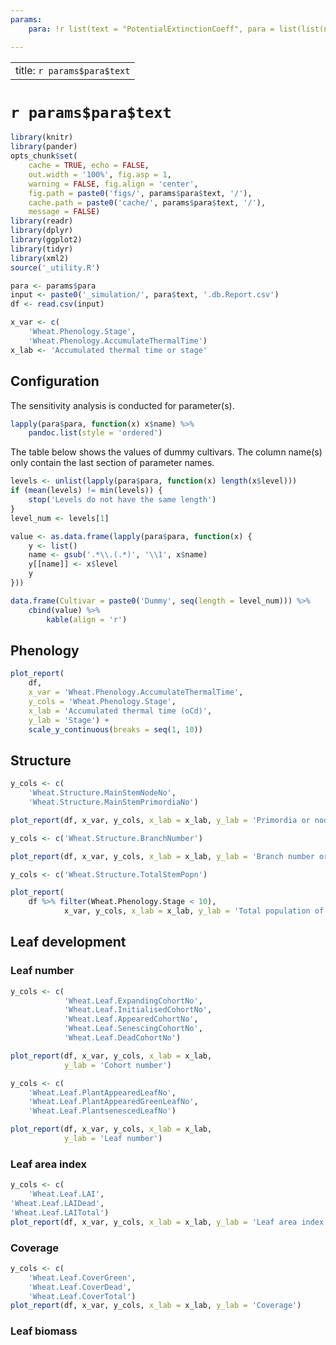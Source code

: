 ```yaml
---
params:
    para: !r list(text = "PotentialExtinctionCoeff", para = list(list(name = "[Leaf].ExtinctionCoeff.PotentialExtinctionCoeff.XYPairs.X", level = c("0, 0.5", "0.0, 0.5", "0.0, 0.5")), list(name = "[Leaf].ExtinctionCoeff.PotentialExtinctionCoeff.XYPairs.Y", level = c("0.3, 0.3", "0.5, 0.5", "0.7, 0.7"))), href = "PotentialExtinctionCoeff.html")

---
```


---
title: `r params$para$text`
---

# `r params$para$text`


```r
library(knitr)
library(pander)
opts_chunk$set(
    cache = TRUE, echo = FALSE, 
    out.width = '100%', fig.asp = 1,
    warning = FALSE, fig.align = 'center',
    fig.path = paste0('figs/', params$para$text, '/'),
    cache.path = paste0('cache/', params$para$text, '/'),
    message = FALSE) 
library(readr)
library(dplyr)
library(ggplot2)
library(tidyr)
library(xml2)
source('_utility.R')
```

```r

para <- params$para
input <- paste0('_simulation/', para$text, '.db.Report.csv')
df <- read.csv(input)

x_var <- c(
    'Wheat.Phenology.Stage',
    'Wheat.Phenology.AccumulateThermalTime')
x_lab <- 'Accumulated thermal time or stage'

```

## Configuration {#sec-configuration}

The sensitivity analysis is conducted for parameter(s).

```r
lapply(para$para, function(x) x$name) %>% 
    pandoc.list(style = 'ordered')
```


The table below shows the values of dummy cultivars. The column name(s) only contain the last section of parameter names.


```r

levels <- unlist(lapply(para$para, function(x) length(x$level)))
if (mean(levels) != min(levels)) {
    stop('Levels do not have the same length')
}
level_num <- levels[1]

value <- as.data.frame(lapply(para$para, function(x) {
    y <- list()
    name <- gsub('.*\\.(.*)', '\\1', x$name)
    y[[name]] <- x$level
    y
}))

data.frame(Cultivar = paste0('Dummy', seq(length = level_num))) %>% 
    cbind(value) %>% 
        kable(align = 'r')

```


## Phenology {#sec-phenology}


```r

plot_report(
    df, 
    x_var = 'Wheat.Phenology.AccumulateThermalTime', 
    y_cols = 'Wheat.Phenology.Stage', 
    x_lab = 'Accumulated thermal time (oCd)', 
    y_lab = 'Stage') +
    scale_y_continuous(breaks = seq(1, 10))

```


## Structure

```r
y_cols <- c(
    'Wheat.Structure.MainStemNodeNo', 
    'Wheat.Structure.MainStemPrimordiaNo')

plot_report(df, x_var, y_cols, x_lab = x_lab, y_lab = 'Primordia or node number in main stem')

```


```r
y_cols <- c('Wheat.Structure.BranchNumber')

plot_report(df, x_var, y_cols, x_lab = x_lab, y_lab = 'Branch number or branching rate')

```

```r
y_cols <- c('Wheat.Structure.TotalStemPopn')

plot_report(
    df %>% filter(Wheat.Phenology.Stage < 10),
            x_var, y_cols, x_lab = x_lab, y_lab = 'Total population of main stem and all stems')

```


## Leaf development

### Leaf number



```r
y_cols <- c(
            'Wheat.Leaf.ExpandingCohortNo',
            'Wheat.Leaf.InitialisedCohortNo',
            'Wheat.Leaf.AppearedCohortNo',
            'Wheat.Leaf.SenescingCohortNo',
            'Wheat.Leaf.DeadCohortNo')

plot_report(df, x_var, y_cols, x_lab = x_lab, 
            y_lab = 'Cohort number')


```




```r
y_cols <- c(
    'Wheat.Leaf.PlantAppearedLeafNo',
    'Wheat.Leaf.PlantAppearedGreenLeafNo',
    'Wheat.Leaf.PlantsenescedLeafNo')

plot_report(df, x_var, y_cols, x_lab = x_lab, 
            y_lab = 'Leaf number')

```

### Leaf area index

```r
y_cols <- c(
    'Wheat.Leaf.LAI', 
'Wheat.Leaf.LAIDead',
'Wheat.Leaf.LAITotal')
plot_report(df, x_var, y_cols, x_lab = x_lab, y_lab = 'Leaf area index')

```



### Coverage

```r
y_cols <- c(
    'Wheat.Leaf.CoverGreen',
    'Wheat.Leaf.CoverDead',
    'Wheat.Leaf.CoverTotal')
plot_report(df, x_var, y_cols, x_lab = x_lab, y_lab = 'Coverage')

```


### Leaf biomass




